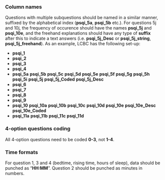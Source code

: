 ### Column names
Questions with multiple subquestions should be named in a similar manner, suffixed by the alphabetical index (**psqi_5a**, **psqi_5b** etc.). 
For questions 5j and 10j, the frequency of occurence should have the names **psqi_5j** and **psqi_10e**, and the freehand explanations should have any type of **suffix** after this to indicate a text answers (i.e. **psqi_5j_Desc** or **psqi_5j_string**, **psqi_5j_freehand**). 
 As an example, LCBC has the following set-up:  
 
- **psqi_1**  
- **psqi_2**  
- **psqi_3**  
- **psqi_4**  
- **psqi_5a** **psqi_5b** **psqi_5c** **psqi_5d** **psqi_5e** **psqi_5f** **psqi_5g** **psqi_5h** **psqi_5i** **psqi_5j** **psqi_5j_Coded** **psqi_5j_Desc**   
- **psqi_6**        
- **psqi_7**  
- **psqi_8**  
- **psqi_9**  
- **psqi_10** **psqi_10a** **psqi_10b** **psqi_10c** **psqi_10d** **psqi_10e** **psqi_10e_Desc** **psqi_10e_Coded**  
- **psqi_11a** **psqi_11b** **psqi_11c** **psqi_11d**  

### 4-option questions coding
All 4-option questions need to be coded **0-3**, not **1-4**.

### Time formats
For question 1, 3 and 4 (bedtime, rising time, hours of sleep), data should be punched as "**HH:MM**". 
Question 2 should be punched as minutes in numbers.
